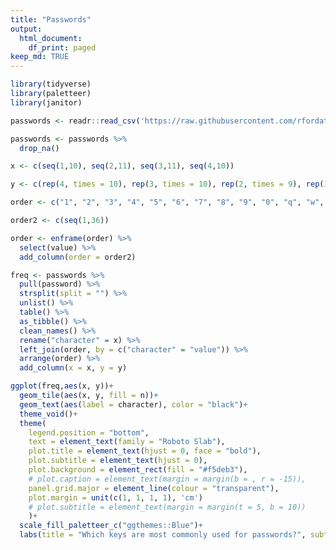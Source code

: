 ```yaml
---
title: "Passwords"
output:
  html_document:
    df_print: paged
keep_md: TRUE
---
```


```r
library(tidyverse)
library(paletteer)
library(janitor)
```

```r
passwords <- readr::read_csv('https://raw.githubusercontent.com/rfordatascience/tidytuesday/master/data/2020/2020-01-14/passwords.csv')
```

```r
passwords <- passwords %>% 
  drop_na()
```

```r
x <- c(seq(1,10), seq(2,11), seq(3,11), seq(4,10))

y <- c(rep(4, times = 10), rep(3, times = 10), rep(2, times = 9), rep(1, times = 7))

order <- c("1", "2", "3", "4", "5", "6", "7", "8", "9", "0", "q", "w", "e", "r", "t", "y", "u", "i", "o", "p", "a", "s", "d", "f", "g", "h", "j", "k", "l", "z", "x", "c", "v", "b", "n", "m")

order2 <- c(seq(1,36))

order <- enframe(order) %>% 
  select(value) %>% 
  add_column(order = order2)

freq <- passwords %>% 
  pull(password) %>% 
  strsplit(split = "") %>% 
  unlist() %>% 
  table() %>% 
  as_tibble() %>% 
  clean_names() %>% 
  rename("character" = x) %>% 
  left_join(order, by = c("character" = "value")) %>% 
  arrange(order) %>% 
  add_column(x = x, y = y)
```

```r
ggplot(freq,aes(x, y))+
  geom_tile(aes(x, y, fill = n))+
  geom_text(aes(label = character), color = "black")+
  theme_void()+
  theme(
    legend.position = "bottom", 
    text = element_text(family = "Roboto Slab"),
    plot.title = element_text(hjust = 0, face = "bold"),
    plot.subtitle = element_text(hjust = 0),
    plot.background = element_rect(fill = "#f5deb3"),
    # plot.caption = element_text(margin = margin(b = , r = -15)),
    panel.grid.major = element_line(colour = "transparent"),
    plot.margin = unit(c(1, 1, 1, 1), 'cm')
    # plot.subtitle = element_text(margin = margin(t = 5, b = 10))
    )+
  scale_fill_paletteer_c("ggthemes::Blue")+
  labs(title = "Which keys are most commonly used for passwords?", subtitle = "In the 500 most popular passwords",fill = "", caption = "Data: http://bit.ly/KIB_PopularPasswords \n@Rzeugnisse • #tidytuesday")
```
